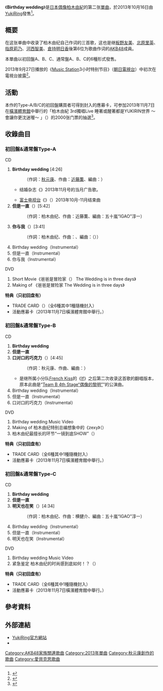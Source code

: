 {{Infobox Single 
| Name           = Birthday wedding
| Artist         = [[柏木由紀|柏木由紀]]
| Album          = 
| A-side         = 
| B-side         = 但是一直<br/>你与我（Type-A）<br/>口对口的巧克力（Type-B）<br/>明天也在笑（Type-C）
| Released       = 2013年10月16日
| Format         = [[單曲|單曲]]
| Recorded       = 
| Genre          = [[J-POP|J-POP]]
| Length         = 27分43秒（Type-A）<br/>29分50秒（Type-B）<br/>29分29秒（Type-C）
| Label          = [[YukiRing|YukiRing]]
| Writer         = [[秋元康|秋元康]]（作詞 #1，Type-B #3）<br/>柏木由紀（作詞 #2，Type-A #3，Type-C #3）<br/>[[近藤薫|近藤薫]]（作曲 #1，#2）<br/>{{link-ja|中司雅美|中司雅美}}（作曲 Type-A #3）<br/>{{link-ja|Funta7|Funta}}（作曲 Type-B #3）<br/>横健介（作曲 Type-C #3）
| Producer       = 秋元康
| Certification  = 
| Chart position = * 日榜第2名（[[Oricon公信榜|Oricon]]）
* 週榜第2名（[[Oricon公信榜|Oricon]]）
* 月榜第9名（[[Oricon公信榜|Oricon]]）
* 年榜第96名（[[Oricon公信榜|Oricon]]）
| Last single    = [[草莓小蛋糕|草莓小蛋糕]]<br/>（2013年）
| This single    = '''Birthday wedding'''<br/>（2013年）
| Next single    = [[CAN_YOU_WALK_WITH_ME??|CAN YOU WALK WITH ME??]] <br/>（2021年）
| Misc           = 
}}

《'''Birthday wedding'''》是[[日本|日本]][[偶像|偶像]][[柏木由紀|柏木由紀]]的第二张[[單曲|單曲]]，於2013年10月16日由[[YukiRing|YukiRing]]發售<ref>{{ja icon}}{{cite web|url=http://natalie.mu/music/news/99229|script-title=ja:柏木由紀「ゼクシィ」タイアップ新作で4つの花嫁姿披露|publisher=[[Natalie_(網站)|Natalie]]|date=2013-09-12|accessdate=2013-09-27|archive-date=2013-09-27|archive-url=https://web.archive.org/web/20130927121202/http://natalie.mu/music/news/99229|dead-url=no}}</ref>。

== 概要 ==
在这张单曲中收录了柏木由纪自己作词的三首歌，这也是继[[板野友美|板野友美]]、[[北原里英|北原里英]]、[[指原莉乃|指原莉乃]]、[[河西智美|河西智美]]、[[倉持明日香|倉持明日香]]後第6位为歌曲作词的[[AKB48|AKB48]]成員。

本單曲以初回盤A、B、C、通常盤A、B、C的6種形式發售。

2013年9月27日播放的《[[Music_Station|Music Station]]3小时特别节目》（[[朝日電視台|朝日電視台]]）中初次在電視台披露<ref>{{ja icon}}{{cite web|url=http://natalie.mu/music/news/99865|script-title=ja:1mm、み、歌うたい、Forever Love……MステSP披露曲|publisher=[[Natalie_(網站)|Natalie]]|date=2013-09-20|accessdate=2013-09-27|archive-date=2013-09-27|archive-url=https://web.archive.org/web/20130927110045/http://natalie.mu/music/news/99865|dead-url=no}}</ref>。

== 活動 ==
本作的Type-A/B/C的初回盤購買者可得到封入的應募卡，可参加2013年11月7日在[[橫濱體育館|橫濱體育館]]中舉行的「柏木由紀 3rd獨唱Live 睡著或醒著都是YUKIRIN世界 〜會讓你更沈迷喔〜 」（{{lang|ja|寝ても覚めてもゆきりんワールド 〜もっと夢中にさせちゃうぞっ〜}}）的2000张门票的抽選<ref>{{ja icon}}{{cite web|url=http://natalie.mu/music/news/100042|script-title=ja:3億円を着た柏木由紀、花嫁姿で理想のプロポーズ語る|publisher=[[Natalie_(網站)|Natalie]]|date=2013-09-24|accessdate=2013-09-27|archive-date=2013-09-27|archive-url=https://web.archive.org/web/20130927110040/http://natalie.mu/music/news/100042|dead-url=no}}</ref>。

== 收錄曲目 ==
=== 初回盤&通常盤Type-A ===
; CD
# '''Birthday wedding''' [4:26]
#: （作詞：[[秋元康|秋元康]]、作曲：[[近藤薫|近藤薫]]、編曲：{{link-ja|武藤星儿|武藤星児}}）
#* {{link-ja|Recruit|リクルート}}结婚杂志《{{link-ja|zexy|ゼクシィ}}》2013年11月号的当月广告歌。
#* [[富士电视台|富士电视台]]《{{link-ja|到我的家中!?|ウチくる!?}}》（{{lang|ja|ウチくる!?}}）2013年10月-11月结束曲
# '''但是一直'''（{{lang|ja|でもねずっと}}）[5:42]
#: （作詞：柏木由纪、作曲：近藤薫、編曲：五十嵐“IGAO”淳一）
# '''你与我'''（{{lang|ja|あなたと私}}）[3:41]
#: （作詞：柏木由纪、作曲：{{link-ja|中司雅美|中司雅美}}、編曲：{{link-ja|松下宏之|松ヶ下宏之}}（{{lang|ja|松ヶ下宏之}}））
# Birthday wedding（Instrumental）
# 但是一直（Instrumental）
# 你与我（Instrumental）

; DVD
# Short Movie《爸爸是冒险家（{{lang|ja|パパは冒険家}}） The Wedding is in three days》
# Making of 《爸爸是冒险家 The Wedding is in three days》

'''特典（只初回盘有）'''
* TRADE CARD（{{lang|ja|トレーディングカード}}）（全6種其中1種隨機封入）
* 活動應募卡（2013年11月7日橫濱體育館中舉行。）

=== 初回盤&通常盤Type-B ===
; CD
# '''Birthday wedding'''
# '''但是一直'''
# '''口对口的巧克力'''（{{lang|ja|口移しのチョコレート}}）[4:45]
#: （作詞：秋元康、作曲、編曲：{{link-ja|Funta7|Funta}}）
#* 是继所属小分队[[French_Kiss|French Kiss]]的《[[If_(French_Kiss單曲)|If]]》之后第二次收录这首歌的翻唱版本，原本此曲是“[[Team_B_4th_Stage“偶像的黎明”|Team B 4th Stage“偶像的黎明”]]”的公演曲。
# Birthday wedding（Instrumental）
# 但是一直（Instrumental）
# 口对口的巧克力（Instrumental）

; DVD
# Birthday wedding Music Video
# Making of 柏木由纪特别总编想象中的《zexy》（{{lang|ja|プロポーズ“されたい”ゼクシィ 柏木由紀特別編集長}}）
# 柏木由纪最擅长的环节“一镜到底SHOW”（{{lang|ja|柏木由紀の勝手なコーナー『1カメSHOW!』}}）

'''特典（只初回盘有）'''
* TRADE CARD（全6種其中1種隨機封入）
* 活動應募卡（2013年11月7日橫濱體育館中舉行。）

=== 初回盤&通常盤Type-C ===
; CD
# '''Birthday wedding'''
# '''但是一直'''
# '''明天也在笑'''（{{lang|ja|明日も笑おう}}）[4:34]
#: （作詞：柏木由纪、作曲：横健介、編曲：五十嵐“IGAO”淳一）
# Birthday wedding（Instrumental）
# 但是一直（Instrumental）
# 明天也在笑（Instrumental）

; DVD
# Birthday wedding Music Video
# 紧急鉴定 柏木由纪的时尚感到底如何！？（{{lang|ja|緊急検証 柏木由紀のファッションはダサいのか!?}}）

'''特典（只初回盘有）'''
* TRADE CARD（全6種其中1種隨機封入）
* 活動應募卡（2013年11月7日橫濱體育館中舉行。）


== 參考資料 ==
{{Reflist}}

== 外部連結 ==
* [http://yukiring.jp/index.php YukiRing官方網站]{{Wayback|url=http://yukiring.jp/index.php |date=20130927043655 }}
* {{YouTube|UezKAqsGIIo|柏木由紀 / Birthday　wedding }}

{{柏木由紀}}
{{AKB48歌曲}}

{{DEFAULTSORT:Birthday wedding}}

[[Category:AKB48家族關連歌曲|Category:AKB48家族關連歌曲]]
[[Category:2013年單曲|Category:2013年單曲]]
[[Category:秋元康創作的歌曲|Category:秋元康創作的歌曲]]
[[Category:愛貝克思歌曲|Category:愛貝克思歌曲]]
